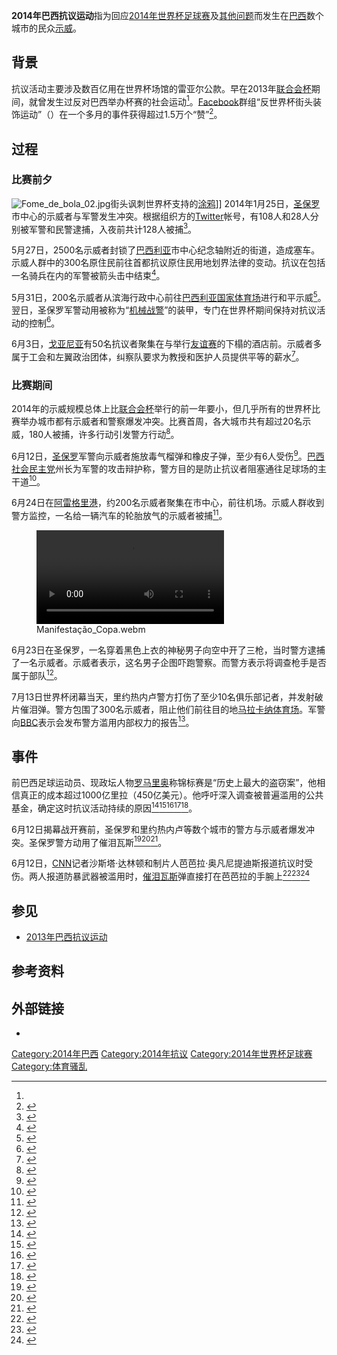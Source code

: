 {{Infobox civil conflict
| title        = 2014年巴西抗议运动
| partof       = 
| date         = 2014年5月16日<ref name="BBC">{{cite news |url=http://www.bbc.com/news/world-latin-america-27423404 |title=Brazilian anti-World Cup protests hit Sao Paulo and Rio |newspaper=BBC News |date=2014-05-16 |accessdate=2015-05-09 |archive-date=2015-04-16 |archive-url=https://web.archive.org/web/20150416115206/http://www.bbc.com/news/world-latin-america-27423404 |dead-url=no }}</ref> – 2014年7月13日
| image        = 914792-protesto copa rio de janeiro-2427.jpg
| caption      = 里约市中心的反世界杯游行。
| place        = {{BRA}}
| causes       = 认为[[2014年世界杯足球赛|2014年世界杯足球赛]]的支持不公正，贫民窟被迫搬迁
| methods      = [[示威|示威]]、[[抗议|抗议]]、{{link-en|互联网行动|online activism}}、[[罢工|罢工]]
| status       = 大规模抗议被平息
| result       = 
| side1        = 
| side2        = 
| side3        = 
| leadfigures1 = 
| leadfigures2 = 
| leadfigures3 = 
| howmany1     = '''超过100万'''<ref name=reuters>{{Cite web |url=http://www.reuters.com/article/2014/06/12/us-brazil-worldcup-protests-idUSKBN0EN1DD20140612 |title=Brazil police, protesters clash as World Cup begins |accessdate=2015-05-09 |archive-date=2015-03-31 |archive-url=https://web.archive.org/web/20150331101535/http://www.reuters.com/article/2014/06/12/us-brazil-worldcup-protests-idUSKBN0EN1DD20140612 |dead-url=no }}</ref>
| howmany2     = 
| howmany3     = 
| casualties1  = 
| casualties2  = 
| casualties3  = 
| fatalities   = 
| injuries     = 42
| arrests      = 5月16日有234人<ref name="BBC" />
| casualties_label = 
| notes            = 
}}

'''2014年巴西抗议运动'''指为回应[[2014年世界杯足球赛|2014年世界杯足球赛]]及[[2014年世界杯足球赛相关问题|其他问题]]而发生在[[巴西|巴西]]数个城市的民众[[示威|示威]]。

== 背景 ==
抗议活动主要涉及数百亿用在世界杯场馆的雷亚尔公款。早在2013年[[联合会杯|联合会杯]]期间，就曾发生过反对巴西举办杯赛的社会运动<ref name=BBC/>。[[Facebook|Facebook]]群组“反世界杯街头装饰运动”（{{lang-pt|Movimento Anti-Copa de Decoração de Ruas}}）在一个多月的事件获得超过1.5万个“赞”<ref>{{cite news |title= Movimento reúne pichações e arte contra a Copa do Mundo no Brasil |url= http://www.otempo.com.br/cmlink/hotsites/copa-do-mundo-2014/movimento-re%C3%BAne-picha%C3%A7%C3%B5es-e-arte-contra-a-copa-do-mundo-no-brasil-1.856636 |accessdate= 2015-05-09 |archive-date= 2015-05-15 |archive-url= https://web.archive.org/web/20150515162613/http://www.otempo.com.br/cmlink/hotsites/copa-do-mundo-2014/movimento-re%C3%BAne-picha%C3%A7%C3%B5es-e-arte-contra-a-copa-do-mundo-no-brasil-1.856636 |dead-url= no }}</ref>。

== 过程 ==
=== 比赛前夕 ===
[[File:Fome_de_bola_02.jpg|thumb]]街头讽刺世界杯支持的[[涂鸦|涂鸦]]]]
2014年1月25日，[[圣保罗|圣保罗]]市中心的示威者与军警发生冲突。根据组织方的[[Twitter|Twitter]]帐号，有108人和28人分别被军警和民警逮捕，入夜前共计128人被捕<ref>{{cite news |title= Grupos protestam pelo Brasil contra a realização da Copa do Mundo |url= http://esportes.estadao.com.br/noticias/futebol,grupos-protestam-pelo-brasil-contra-a-realizacao-da-copa-do-mundo,1122884 |accessdate= 2015-05-09 |archive-date= 2015-09-30 |archive-url= https://web.archive.org/web/20150930164248/http://esportes.estadao.com.br/noticias/futebol,grupos-protestam-pelo-brasil-contra-a-realizacao-da-copa-do-mundo,1122884 |dead-url= no }}</ref>。

5月27日，2500名示威者封锁了[[巴西利亚|巴西利亚]]市中心纪念轴附近的街道，造成塞车。示威人群中的300名原住民前往首都抗议原住民用地划界法律的变动。抗议在包括一名骑兵在内的军警被箭头击中结束<ref>{{cite news |title= Protesto contra a Copa termina em confronto com a polícia no DF |url= http://g1.globo.com/distrito-federal/noticia/2014/05/protesto-contra-copa-termina-em-confronto-com-policia-no-df.html |date= 2014-05-27 |accessdate= 2015-05-09 |archive-date= 2015-05-18 |archive-url= https://web.archive.org/web/20150518102215/http://g1.globo.com/distrito-federal/noticia/2014/05/protesto-contra-copa-termina-em-confronto-com-policia-no-df.html |dead-url= no }}</ref>。

5月31日，200名示威者从滨海行政中心前往[[巴西利亚国家体育场|巴西利亚国家体育场]]进行和平示威<ref>{{cite news |title= Protesto contra a Copa do Mundo reúne 200 manifestantes em Brasília |url= http://www.tnonline.com.br/noticias/politica/4,267127,30,05,protesto-contra-a-copa-do-mundo-reune-200-manifestantes-em-brasilia.shtml |date= 2014-05-31 |accessdate= 2015-05-09 |archive-date= 2014-07-14 |archive-url= https://web.archive.org/web/20140714163648/http://tnonline.com.br/noticias/politica/4,267127,30,05,protesto-contra-a-copa-do-mundo-reune-200-manifestantes-em-brasilia.shtml |dead-url= no }}</ref>。翌日，圣保罗军警动用被称为“[[机械战警|机械战警]]”的装甲，专门在世界杯期间保持对抗议活动的控制<ref>{{cite news |title= Protesto contra a Copa reúne 500 pessoas no Centro de São Paulo |url= http://g1.globo.com/sao-paulo/noticia/2014/05/protesto-contra-copa-reune-500-pessoas-no-centro-de-sao-paulo.html |date= 2014-05-31 |accessdate= 2015-05-09 |archive-date= 2015-02-24 |archive-url= https://web.archive.org/web/20150224073946/http://g1.globo.com/sao-paulo/noticia/2014/05/protesto-contra-copa-reune-500-pessoas-no-centro-de-sao-paulo.html |dead-url= no }}</ref>。

6月3日，[[戈亚尼亚|戈亚尼亚]]有50名抗议者聚集在与{{nft|巴拿马}}举行[[友谊赛|友谊赛]]的{{nft|巴西}}下榻的酒店前。示威者多属于工会和左翼政治团体，纠察队要求为教授和医护人员提供平等的薪水<ref>{{cite news |title= Protesto contra Copa leva confusão à rua de hotel do Brasil |url= http://esportes.terra.com.br/brasil/protesto-contra-copa-reune-30-pessoas-em-hotel-da-selecao,e878c0483e166410VgnVCM3000009af154d0RCRD.html |date= 2014-06-03 |deadurl= yes |archiveurl= https://web.archive.org/web/20140812022308/http://esportes.terra.com.br/brasil/protesto-contra-copa-reune-30-pessoas-em-hotel-da-selecao%2Ce878c0483e166410VgnVCM3000009af154d0RCRD.html |archivedate= 2014-08-12 |accessdate= 2015-05-09 }}</ref>。

=== 比赛期间 ===
2014年的示威规模总体上比[[联合会杯|联合会杯]]举行的前一年要小，但几乎所有的世界杯比赛举办城市都有示威者和警察爆发冲突。比赛首周，各大城市共有超过20名示威，180人被捕，许多行动引发警方行动<ref>{{cite news |title= Com mais de 20 protestos, 1ª semana de Copa tem 180 detidos em atos |url= http://g1.globo.com/politica/noticia/2014/06/com-mais-de-20-protestos-1-semana-de-copa-tem-180-detidos-em-atos.html |date= 2014-07-19 |accessdate= 2015-05-09 |archive-date= 2015-07-14 |archive-url= https://web.archive.org/web/20150714212238/http://g1.globo.com/politica/noticia/2014/06/com-mais-de-20-protestos-1-semana-de-copa-tem-180-detidos-em-atos.html |dead-url= no }}</ref>。

6月12日，[[圣保罗|圣保罗]]军警向示威者施放毒气榴弹和橡皮子弹，至少有6人受伤<ref>{{cite news |title= Protestos atraem menos gente, mas voltam a registrar violência |url= http://www.opovo.com.br/app/opovo/politica/2014/06/13/noticiasjornalpolitica,3266301/protestos-atraem-menos-gente-mas-voltam-a-registrar-violencia.shtml |date= 2014-06-13 |access-date= 2015-05-09 |archive-url= https://web.archive.org/web/20150715011212/http://www.opovo.com.br/app/opovo/politica/2014/06/13/noticiasjornalpolitica,3266301/protestos-atraem-menos-gente-mas-voltam-a-registrar-violencia.shtml |archive-date= 2015-07-15 |dead-url= yes }}</ref>。[[巴西社会民主党|巴西社会民主党]]州长{{link-en|杰拉尔多·阿尔克|Geraldo Alckmin}}为军警的攻击辩护称，警方目的是防止抗议者阻塞通往足球场的主干道<ref>{{cite news |title= Bombas de gás e spray nos olhos: é assim que a polícia reage aos protestos |url= http://brasil.elpais.com/brasil/2014/06/13/politica/1402690293_009379.html |date= 2014-06-13 |accessdate= 2015-05-09 |archive-date= 2014-08-16 |archive-url= https://web.archive.org/web/20140816171115/http://brasil.elpais.com/brasil/2014/06/13/politica/1402690293_009379.html |dead-url= no }}</ref>。

6月24日在[[阿雷格里港|阿雷格里港]]，约200名示威者聚集在市中心，前往机场。示威人群收到警方监控，一名给一辆汽车的轮胎放气的示威者被捕<ref>{{cite news |title= Protesto contra a Copa reúne mais policiais do que manifestantes |url= http://zh.clicrbs.com.br/rs/porto-alegre/noticia/2014/06/protesto-contra-a-copa-reune-mais-policiais-do-que-manifestantes-4533861.html |date= 2014-06-23 |accessdate= 2015-05-09 |archive-date= 2015-07-14 |archive-url= https://web.archive.org/web/20150714204153/http://zh.clicrbs.com.br/rs/porto-alegre/noticia/2014/06/protesto-contra-a-copa-reune-mais-policiais-do-que-manifestantes-4533861.html |dead-url= no }}</ref>。

[[File:Manifestação_Copa.webm|thumb]]

6月23日在圣保罗，一名穿着黑色上衣的神秘男子向空中开了三枪，当时警方逮捕了一名示威者。示威者表示，这名男子企图吓跑警察。而警方表示将调查枪手是否属于部队<ref>{{cite news |title= Protesto contra Copa termina com detidos na Avenida Paulista |url= http://g1.globo.com/sao-paulo/noticia/2014/06/protesto-contra-copa-termina-com-detidos-na-avenida-paulista.html |date= 2014-06-23 |accessdate= 2015-05-09 |archive-date= 2014-08-19 |archive-url= https://web.archive.org/web/20140819083532/http://g1.globo.com/sao-paulo/noticia/2014/06/protesto-contra-copa-termina-com-detidos-na-avenida-paulista.html |dead-url= no }}</ref>。

7月13日世界杯闭幕当天，里约热内卢警方打伤了至少10名俱乐部记者，并发射破片催泪弹。警方包围了300名示威者，阻止他们前往目的地[[马拉卡纳体育场|马拉卡纳体育场]]。军警向[[BBC|BBC]]表示会发布警方滥用内部权力的报告<ref>{{cite news |title= Polícia usa violência em protesto e fere ao menos 10 jornalistas no Rio |url= http://noticias.br.msn.com/brasil/pol%C3%ADcia-usa-viol%C3%AAncia-em-protesto-e-fere-ao-menos-10-jornalistas-no-rio |date= 2014-07-13 |access-date= 2015-05-09 |archive-url= https://web.archive.org/web/20140727025523/http://noticias.br.msn.com/brasil/pol%C3%ADcia-usa-viol%C3%AAncia-em-protesto-e-fere-ao-menos-10-jornalistas-no-rio |archive-date= 2014-07-27 |dead-url= yes }}</ref>。

== 事件 ==
前巴西足球运动员、现政坛人物[[罗马里奥|罗马里奥]]称锦标赛是“历史上最大的盗窃案”，他相信真正的成本超过1000亿里拉（450亿美元）。他呼吁深入调查被普遍滥用的公共基金，确定这时抗议活动持续的原因<ref>{{cite news |title= Romário diz que Copa de 2014 será o 'maior roubo da história' |url= http://oglobo.globo.com/esportes/romario-diz-que-copa-de-2014-sera-maior-roubo-da-historia-4345965 |date= 2014-06-13 |accessdate= 2015-05-09 |archive-date= 2014-07-19 |archive-url= https://web.archive.org/web/20140719220045/http://oglobo.globo.com/esportes/romario-diz-que-copa-de-2014-sera-maior-roubo-da-historia-4345965 |dead-url= no }}</ref><ref>{{cite news |title= Copa será o maior roubo da história |url= http://diariodonordeste.verdesmares.com.br/cadernos/nacional/romario-copa-sera-o-maior-roubo-da-historia-1.303877 |date= 2014-06-13 |accessdate= 2015-05-09 |archive-date= 2014-07-14 |archive-url= https://web.archive.org/web/20140714185300/http://diariodonordeste.verdesmares.com.br/cadernos/nacional/romario-copa-sera-o-maior-roubo-da-historia-1.303877 |dead-url= no }}</ref><ref>{{cite news|title="Copa do Mundo vai custar R$ 100 bilhões para o Brasil", diz Romário|url=http://esportes.r7.com/futebol/noticias/-copa-do-mundo-vai-custar-r-100-bilhoes-para-o-brasil-diz-romario-20110622.html|date=2014-06-13|access-date=2015-05-09|archive-url=https://web.archive.org/web/20140714223244/http://esportes.r7.com/futebol/noticias/-copa-do-mundo-vai-custar-r-100-bilhoes-para-o-brasil-diz-romario-20110622.html|archive-date=2014-07-14|dead-url=yes}}</ref><ref>{{cite news |title= Romário diz ao R7 que Brasil vai gastar R$ 100 bilhões na Copa |url= http://rederecord.r7.com/video/romario-diz-ao-r7-que-brasil-vai-gastar-r-100-bilhoes-na-copa-4e028547b51a4b961b36b283/ |date= 2014-06-13 |deadurl= yes |archiveurl= https://web.archive.org/web/20141020214352/http://rederecord.r7.com/video/romario-diz-ao-r7-que-brasil-vai-gastar-r-100-bilhoes-na-copa-4e028547b51a4b961b36b283/ |archivedate= 2014-10-20 |accessdate= 2015-05-09 }}</ref><ref>{{cite news |title= Romário volta a criticar organização da Copa: "o Brasil perdeu de goleada" |url= http://copadomundo.uol.com.br/noticias/redacao/2014/03/18/romario-volta-a-criticar-organizacao-da-copa-o-brasil-perdeu-de-goleada.htm |date= 2014-06-13 |accessdate= 2015-05-09 |archive-date= 2014-07-14 |archive-url= https://web.archive.org/web/20140714114509/http://copadomundo.uol.com.br/noticias/redacao/2014/03/18/romario-volta-a-criticar-organizacao-da-copa-o-brasil-perdeu-de-goleada.htm |dead-url= no }}</ref>。

6月12日揭幕战开赛前，圣保罗和里约热内卢等数个城市的警方与示威者爆发冲突。圣保罗警方动用了催泪瓦斯<ref>{{citeweb|url=http://www.bbc.com/news/world-latin-america-27811657|title=Brazil World Cup: Clashes at Sao Paulo and Rio protests|date=2014-06-12|work=BBC News|accessdate=2014-06-13|archive-date=2014-06-13|archive-url=https://web.archive.org/web/20140613023706/http://www.bbc.com/news/world-latin-america-27811657|dead-url=no}}</ref><ref>{{citeweb|url=http://www.theguardian.com/football/2014/jun/12/anti-world-cup-protests-brazilian-cities-sao-paulo-rio-de-janeiro|title=Anti-World Cup protests in Brazilian cities mark countdown to kick-off|date=2014-06-12|work=Guardian|accessdate=2014-06-13|archive-date=2014-06-13|archive-url=https://web.archive.org/web/20140613044647/http://www.theguardian.com/football/2014/jun/12/anti-world-cup-protests-brazilian-cities-sao-paulo-rio-de-janeiro|dead-url=no}}</ref><ref>{{citeweb|url=http://www.dailymail.co.uk/news/article-2656102/Brazil-gets-ready-greatest-Earth-just-dont-mention-poor-pitches-subway-strikes-protests-hackers.html|title=Brazilian protesters angry at the cost of the World Cup set fires in the streets and clash violently with riot police hours before opening match in Sao Paulo|date=2014-06-12|work=Daily Mail|accessdate=2014-06-13|archive-date=2014-06-12|archive-url=https://web.archive.org/web/20140612131719/http://www.dailymail.co.uk/news/article-2656102/Brazil-gets-ready-greatest-Earth-just-dont-mention-poor-pitches-subway-strikes-protests-hackers.html|dead-url=no}}</ref>。

6月12日，[[CNN|CNN]]记者沙斯塔·达林顿和制片人芭芭拉·奥凡尼提迪斯报道抗议时受伤。两人报道防暴武器被滥用时，[[催泪瓦斯|催泪瓦斯]]弹直接打在芭芭拉的手腕上<ref>{{cite news |title=CNN producer left bloodied after trouble breaks out on day one in Brazil |url=https://uk.eurosport.yahoo.com/blogs/the-rio-report/cnn-reporters-left-bloodied-trouble-breaks-day-one-135909960.html |date=2014-06-12 |deadurl=yes |archiveurl=https://web.archive.org/web/20140714210544/https://uk.eurosport.yahoo.com/blogs/the-rio-report/cnn-reporters-left-bloodied-trouble-breaks-day-one-135909960.html |archivedate=2014-07-14 |accessdate=2015-05-09 }}</ref><ref>{{cite news|title=Brazilian police fire tear gas at World Cup protesters; CNN employees injured by anti-riot weapons|url=http://edition.cnn.com/2014/06/12/world/americas/brazil-world-cup-protests/|date=2014-06-12|accessdate=2015-05-09|archive-date=2014-07-04|archive-url=https://web.archive.org/web/20140704210719/http://edition.cnn.com/2014/06/12/world/americas/brazil-world-cup-protests/|dead-url=no}}</ref><ref>{{cite news|title=Sao Paulo violent protests on World Cup opening day as journalist 'injured' amid rubber bullets and stun grenades|url=http://www.telegraph.co.uk/news/worldnews/southamerica/brazil/10895328/Sao-Paulo-violent-protests-on-World-Cup-opening-day-as-journalist-injured-amid-rubber-bullets-and-stun-grenades.html|date=2014-06-12|accessdate=2015-05-09|archive-date=2014-07-03|archive-url=https://web.archive.org/web/20140703102905/http://www.telegraph.co.uk/news/worldnews/southamerica/brazil/10895328/Sao-Paulo-violent-protests-on-World-Cup-opening-day-as-journalist-injured-amid-rubber-bullets-and-stun-grenades.html|dead-url=no}}</ref>

== 参见 ==
*[[2013年巴西抗议运动|2013年巴西抗议运动]]

== 参考资料 ==
{{reflist|2}}

== 外部链接 ==
*{{commonscat-inline|Demonstrations and protests against FIFA World Cup 2014}}

[[Category:2014年巴西|Category:2014年巴西]]
[[Category:2014年抗议|Category:2014年抗议]]
[[Category:2014年世界杯足球赛|Category:2014年世界杯足球赛]]
[[Category:体育骚乱|Category:体育骚乱]]